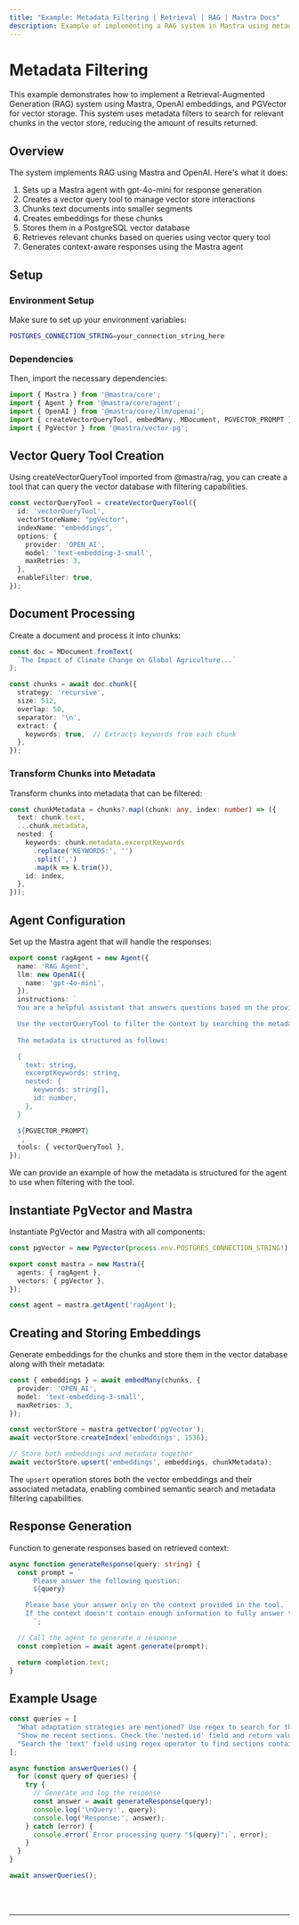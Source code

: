 ```yaml
---
title: "Example: Metadata Filtering | Retrieval | RAG | Mastra Docs"
description: Example of implementing a RAG system in Mastra using metadata filters to search for relevant chunks in the vector store.
---
```



# Metadata Filtering

This example demonstrates how to implement a Retrieval-Augmented Generation (RAG) system using Mastra, OpenAI embeddings, and PGVector for vector storage.
This system uses metadata filters to search for relevant chunks in the vector store, reducing the amount of results returned.

## Overview

The system implements RAG using Mastra and OpenAI. Here's what it does:

1. Sets up a Mastra agent with gpt-4o-mini for response generation
2. Creates a vector query tool to manage vector store interactions
3. Chunks text documents into smaller segments
4. Creates embeddings for these chunks
5. Stores them in a PostgreSQL vector database
6. Retrieves relevant chunks based on queries using vector query tool
7. Generates context-aware responses using the Mastra agent

## Setup

### Environment Setup

Make sure to set up your environment variables:

```bash filename=".env"
POSTGRES_CONNECTION_STRING=your_connection_string_here
```

### Dependencies

Then, import the necessary dependencies:

```typescript copy showLineNumbers filename="src/mastra/index.ts"
import { Mastra } from '@mastra/core';
import { Agent } from '@mastra/core/agent';
import { OpenAI } from '@mastra/core/llm/openai';
import { createVectorQueryTool, embedMany, MDocument, PGVECTOR_PROMPT } from '@mastra/rag';
import { PgVector } from '@mastra/vector-pg';
```

## Vector Query Tool Creation

Using createVectorQueryTool imported from @mastra/rag, you can create a tool that can query the vector database with filtering capabilities.

```typescript copy showLineNumbers{7} filename="src/mastra/index.ts"
const vectorQueryTool = createVectorQueryTool({
  id: 'vectorQueryTool',
  vectorStoreName: "pgVector",
  indexName: "embeddings",
  options: {
    provider: 'OPEN_AI',
    model: 'text-embedding-3-small',
    maxRetries: 3,
  },
  enableFilter: true,
});
```

## Document Processing

Create a document and process it into chunks:

```typescript copy showLineNumbers{19} filename="src/mastra/index.ts"
const doc = MDocument.fromText(
  `The Impact of Climate Change on Global Agriculture...`
);

const chunks = await doc.chunk({
  strategy: 'recursive',
  size: 512,
  overlap: 50,
  separator: '\n',
  extract: {
    keywords: true,  // Extracts keywords from each chunk
  },
});
```

### Transform Chunks into Metadata

Transform chunks into metadata that can be filtered:

```typescript copy showLineNumbers{33} filename="src/mastra/index.ts"
const chunkMetadata = chunks?.map((chunk: any, index: number) => ({
  text: chunk.text,
  ...chunk.metadata,
  nested: {
    keywords: chunk.metadata.excerptKeywords
      .replace('KEYWORDS:', '')
      .split(',')
      .map(k => k.trim()),
    id: index,
  },
}));
```

## Agent Configuration

Set up the Mastra agent that will handle the responses:

```typescript copy showLineNumbers{45} filename="src/mastra/index.ts"
export const ragAgent = new Agent({
  name: 'RAG Agent',
  llm: new OpenAI({
    name: 'gpt-4o-mini',
  }),
  instructions: `
  You are a helpful assistant that answers questions based on the provided context. Keep your answers concise and relevant.

  Use the vectorQueryTool to filter the context by searching the metadata.
  
  The metadata is structured as follows:

  {
    text: string,
    excerptKeywords: string,
    nested: {
      keywords: string[],
      id: number,
    },
  }

  ${PGVECTOR_PROMPT}
  `,
  tools: { vectorQueryTool },
});
```

We can provide an example of how the metadata is structured for the agent to use when filtering with the tool.

## Instantiate PgVector and Mastra

Instantiate PgVector and Mastra with all components:

```typescript copy showLineNumbers{71} filename="src/mastra/index.ts"
const pgVector = new PgVector(process.env.POSTGRES_CONNECTION_STRING!);

export const mastra = new Mastra({
  agents: { ragAgent },
  vectors: { pgVector },
});

const agent = mastra.getAgent('ragAgent');
```

## Creating and Storing Embeddings

Generate embeddings for the chunks and store them in the vector database along with their metadata:

```typescript copy showLineNumbers{80} filename="src/mastra/index.ts"
const { embeddings } = await embedMany(chunks, {
  provider: 'OPEN_AI',
  model: 'text-embedding-3-small',
  maxRetries: 3,
});

const vectorStore = mastra.getVector('pgVector');
await vectorStore.createIndex('embeddings', 1536);

// Store both embeddings and metadata together
await vectorStore.upsert('embeddings', embeddings, chunkMetadata);
```

The `upsert` operation stores both the vector embeddings and their associated metadata, enabling combined semantic search and metadata filtering capabilities.

## Response Generation

Function to generate responses based on retrieved context:

```typescript copy showLineNumbers{92} filename="src/mastra/index.ts"
async function generateResponse(query: string) {
  const prompt = `
      Please answer the following question:
      ${query}

    Please base your answer only on the context provided in the tool.
    If the context doesn't contain enough information to fully answer the question, please state that explicitly.
      `;

  // Call the agent to generate a response
  const completion = await agent.generate(prompt);

  return completion.text;
}
```

## Example Usage

```typescript copy showLineNumbers{107} filename="src/mastra/index.ts"
const queries = [
  "What adaptation strategies are mentioned? Use regex to search for the word 'adaptation' in the 'nested.keywords' field.",
  "Show me recent sections. Check the 'nested.id' field and return values that are greater than 2.",
  "Search the 'text' field using regex operator to find sections containing 'temperature'.",
];

async function answerQueries() {
  for (const query of queries) {
    try {
      // Generate and log the response
      const answer = await generateResponse(query);
      console.log('\nQuery:', query);
      console.log('Response:', answer);
    } catch (error) {
      console.error(`Error processing query "${query}":`, error);
    }
  }
}

await answerQueries();
```

<br />
<br />
<hr className="dark:border-[#404040] border-gray-300" />
<br />
<br />
<GithubLink
  link={
    "https://github.com/mastra-ai/mastra/blob/main/examples/basics/rag/filter-rag"
  }
/>
